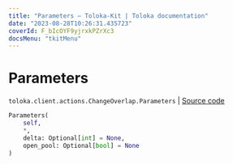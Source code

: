 ```yaml
---
title: "Parameters — Toloka-Kit | Toloka documentation"
date: "2023-08-28T10:26:31.435723"
coverId: F_bIcOYF9yjrxkPZrXc3
docsMenu: "tkitMenu"
---
```


# Parameters

`toloka.client.actions.ChangeOverlap.Parameters` | [Source code](https://github.com/Toloka/toloka-kit/blob/v1.2.1/src/client/actions.py#L166)

```python
Parameters(
    self,
    *,
    delta: Optional[int] = None,
    open_pool: Optional[bool] = None
)
```
